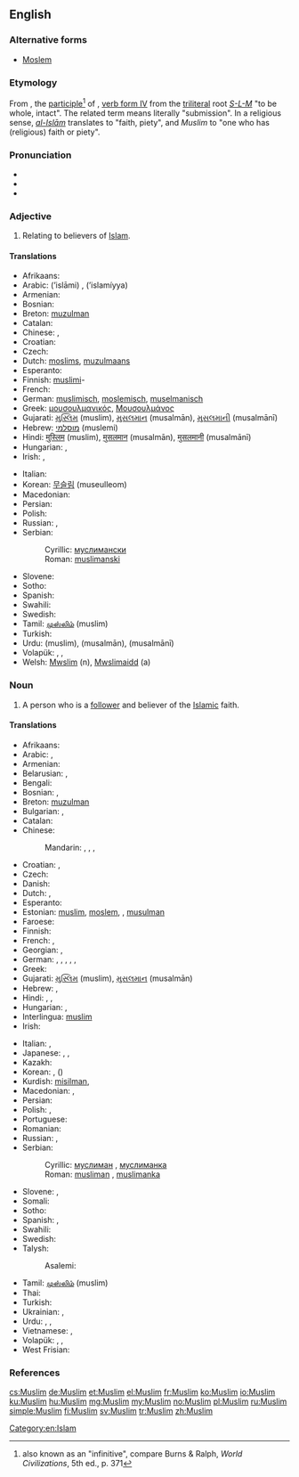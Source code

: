 {{also|muslim}}
==English==
{{wikipedia}}

===Alternative forms===
* [[Moslem]]

===Etymology===
From {{etyl|ar}} {{term|مسلم|مُسْلِمٌ|one who submits|tr=múslimun|sc=Arab}}, the [[w:Arabic grammar#Participle|participle]]<ref>also known as an "infinitive", compare Burns & Ralph, ''World Civilizations'', 5th ed., p. 371</ref> of {{term|أسلم|أسْلَمَ|he submitted|tr=ʼáslama|sc=Arab}}, [[Appendix:Arabic verb forms#Form IV|verb form IV]] from the [[triliteral]] root ''[[w:S-L-M|S-L-M]]'' "to be whole, intact". The related term {{term|إسلام|إسْلامٌ|sc=Arab|tr=’islāmun}} means literally "submission". In a religious sense, ''[[w:Islam|al-Islām]]'' translates to "faith, piety", and ''Muslim'' to "one who has (religious) faith or piety".

===Pronunciation===
* {{IPA|/ˈmʌsləm/|/ˈmʌzləm/|/ˈmʊslɪm/|/ˈmʊzlɪm/|lang=en}}
* {{audio|en-uk-Muslim.ogg|Audio (UK)}}
* {{rhymes|ʌsləm|ʌzləm|ʊslɪm|ʊzlɪm}}

===Adjective===
{{en-adj|-}}

# Relating to believers of [[Islam]].

====Translations====
{{trans-top|Relating to believers of Islam}}
* Afrikaans: {{t-|af|moslem|xs=Afrikaans}}
* Arabic: {{Arab|[[إسلامي]]}} (’islāmi) {{m}}, {{Arab|[[إسلامية]]}} (’islamíyya) {{f}}
* Armenian: {{t-|hy|մահմեդական|tr=mahmedakan}}
* Bosnian: {{t-|bs|muslimanski|m}}
* Breton: [[muzulman]]
* Catalan: {{t|ca|musulmà}}
* Chinese: {{t|cmn|穆斯林|tr=Mùsīlín|sc=Hans}},  {{t|cmn|清真|tr=Qīngzhēn|sc=Hans}}
* Croatian: {{t-|hr|muslimanski|m}}
* Czech: {{t|cs|muslimský}}
* Dutch: [[moslims]], [[muzulmaans]]
* Esperanto: {{t|eo|muslima}}
* Finnish: [[muslimi]]-
* French: {{t+|fr|musulman|m}}
* German: [[muslimisch]], [[moslemisch]], [[muselmanisch]]
* Greek: [[μουσουλμανικός]], [[Μουσουλμάνος]]
* Gujarati: [[મુસ્લિમ]] (muslim), [[મુસલમાન]] (musalmān), [[મુસલમાની]] (musalmānī)
* Hebrew: [[מוסלמי]] (muslemi)
* Hindi: [[मुस्लिम]] (muslim), [[मुसलमान]] (musalmān), [[मुसलमानी]] (musalmānī)
* Hungarian: {{t+|hu|muszlim}}, {{t+|hu|muzulmán}}
* Irish: {{t|ga|Moslamach|m}}, {{t|ga|Mahamadach|m}}
{{trans-mid}}
* Italian: {{t+|it|musulmano}}
* Korean: [[무슬림]] (museulleom)
* Macedonian: {{t-|mk|муслимански|m|tr=muslimánski}}
* Persian: {{t|fa|مسلمانی |tr=mosalmâni|xs=Persian}}
* Polish: {{t+|pl|muzułmański|m}}
* Russian: {{t|ru|мусульманский|m|tr=musul’mánskij}},  {{t+|ru|исламский|tr=islámskij}}
* Serbian:
*: Cyrillic: [[муслимански#Serbian|муслимански]] {{m}}
*: Roman: [[muslimanski#Serbian|muslimanski]] {{m}}
* Slovene: {{t+|sl|muslimanski|m}}
* Sotho: {{t|st|leselamose|xs=Sotho}}
* Spanish: {{t+|es|musulmán|m}}
* Swahili: {{t|sw|mwiislamu|xs=Swahili}}
* Swedish: {{t+|sv|muslimsk}}
* Tamil: [[முஸ்லிம்]] (muslim)
* Turkish: {{t+|tr|Müslüman}}
* Urdu: {{ur-Arab|[[مسلم]]}} (muslim), {{ur-Arab|[[مسلمان]]}} (musalmān), {{ur-Arab|[[مسلمانی]]}} (musalmānī)
* Volapük: {{qualifier|male or female}} {{t|vo|slamanik}}, {{qualifier|male}} {{t|vo|hislamanik}}, {{qualifier|female}} {{t|vo|jislamanik}}
* Welsh: [[Mwslim]] (n), [[Mwslimaidd]] (a)
{{trans-bottom}}

===Noun===
{{en-noun}}

# A person who is a [[follower]] and believer of the [[Islamic]] faith.

====Translations====
{{trans-top|believer}}
* Afrikaans: {{t-|af|moslem|xs=Afrikaans}}
* Arabic: {{t+|ar|مسلم|m|tr=múslim}}, {{t-|ar|مسلمة|f|tr=muslíma}}
* Armenian: {{t-|am|մուսուլմանական|am=Armenian}}
* Belarusian: {{t|be|мусульманін|m|tr=musul'mánin|xs=Belarusian}},  {{t|be|мусульманка|f|tr=musul'mánka|xs=Belarusian}}
* Bengali: {{t-|bn|মুসলিম|tr=muslim|sc=Beng|xs=Bengali}}
* Bosnian: {{t-|bs|musliman|m}}, {{t-|bs|muslimanka|f}}
* Breton: [[muzulman]] {{m}}
* Bulgarian: {{t|bg|мюсюлманин|m|tr=mjusjulmánin}},  {{t|bg|мюсюлманка|f|tr=mjusjulmánka}}
* Catalan: {{t|ca|musulmà}}
* Chinese:
*: Mandarin: {{t|cmn|穆斯林|tr=Mùsīlín|sc=Hans}},  {{t|cmn|清真|tr=Qīngzhēn|sc=Hans}}, {{t|zh|伊斯蘭教徒|sc=Hani}}, {{t|zh|伊斯兰教徒|tr=Yīsīlán jiàotú|sc=Hani}}
* Croatian: {{t-|hr|musliman|m}}, {{t-|hr|muslimanka|f}}
* Czech: {{t+|cs|muslim|m}}
* Danish: {{t+|da|muslim|m|f}}
* Dutch: {{t+|nl|moslim|m}}, {{t|nl|moslima|f}}
* Esperanto: {{t|eo|islamano}}
* Estonian: [[muslim]], [[moslem]], , [[musulman]]
* Faroese: {{t-|fo|muslimur|m|xs=Faroese}}
* Finnish: {{t+|fi|muslimi}}
* French: {{t+|fr|musulman|m}}, {{t+|fr|musulmane|f}}
* Georgian: {{t-|ka|მუსულმანი|tr=musulmani|sc=Geor|xs=Georgian}}, {{t-|ka|მუსლიმი|tr=muslimi|sc=Geor|xs=Georgian}}
* German: {{t+|de|Muslim|m}},  {{t+|de|Moslem|m}},  {{t+|de|Muslimin|f}},  {{t+|de|Muslima|f}},  {{qualifier|dated:}} {{t|de|Muselmane|m}},  {{t|de|Muselmanin|f}}
* Greek: {{t|el|Μουσουλμάνος|m|tr=Mousoulmános}}
* Gujarati: [[મુસ્લિમ]] (muslim), [[મુસલમાન]] (musalmān)
* Hebrew: {{t-|he|מוסלמי|m|tr=músl'mi}}, {{t|he|מוסלמית|f|tr=musl'mít}}
* Hindi: {{t|hi|मुस्लिम|tr=muslim|xs=Hindi}},  {{t|hi|मुसलमान|m|tr=musalmān|xs=Hindi}},  {{t|hi|मुसलमानी|f|tr=musalmānī|xs=Hindi}}
* Hungarian: {{t+|hu|muszlim}},  {{t+|hu|muzulmán}}
* Interlingua: [[muslim]]
* Irish: {{t|ga|Moslamach|m}}
{{trans-mid}}
* Italian: {{t+|it|musulmano|m}}, {{t+|it|musulmana|f}}
* Japanese: {{t|ja|ムスリム|tr=Musurimu}},  {{t|ja|イスラム教徒|tr=イスラムきょうと, Isuramu-kyōto}}, {{t|ja|回教徒|tr=かいきょうと, Kaikyōto|sc=Jpan}}
* Kazakh: {{t-|kk|мұсылман|tr=musılman|sc=Cyrl|xs=Kazakh}}
* Korean: {{t|ko|이슬람교도|tr=Iseullam-gyodo|sc=Hang}}, {{t|ko|회교도|tr=Hwi-gyodo|sc=Kore}} ({{t|ko|回教徒|sc=Kore}})
* Kurdish: [[misilman]], {{ku-Arab|[[موسلمان]]}}
* Macedonian: {{t|mk|Муслиман|m}},  {{t|mk|Муслиманка|f|tr=Muslimánka}}
* Persian: {{t-|fa|مسلمان|tr=mosalmān|xs=Persian}}
* Polish: {{t+|pl|muzułmanin|m}}, {{t+|pl|muzułmanka|f}}
* Portuguese: {{t+|pt|muçulmano|m}}
* Romanian: {{t+|ro|musulman|m}}
* Russian: {{t+|ru|мусульманин|m|tr=musul’mánin}}, {{t|ru|мусульманка|f|tr=musul’mánka}}
* Serbian:
*: Cyrillic: [[муслиман#Serbian|муслиман]] {{m}}, [[муслиманка#Serbian|муслиманка]] {{f}}
*: Roman: [[musliman#Serbian|musliman]] {{m}}, [[muslimanka#Serbian|muslimanka]] {{f}}
* Slovene: {{t+|sl|musliman|m}}, {{t-|sl|muslimanka|f}}
* Somali: {{t-|so|muslim|m|xs=Somali}}
* Sotho: {{t|st|moselamose|xs=Sotho}}
* Spanish: {{t+|es|musulmán|m}}, {{t-|es|musulmana|f}}
* Swahili: {{t|sw|mwiislamu|xs=Swahili}}
* Swedish: {{t+|sv|muslim}}
* Talysh:
*: Asalemi: {{tø|tly|مسلمون|tr=məsəlmun|sc=fa-Arab}}
* Tamil: [[முஸ்லிம்]] (muslim)
* Thai: {{t|th|มุสลิม|tr=mus-lim}}
* Turkish: {{t+|tr|Müslüman}}
* Ukrainian: {{t-|uk|мусульманин|m|tr=musul'mányn|xs=Ukrainian}},  {{t|uk|мусульманка|f|tr=musul'mánka|xs=Ukrainian}}
* Urdu: {{t-|ur|مسلم|m|tr=muslim|xs=Urdu}},  {{t-|ur|مسلمان|m|tr=musalmān|xs=Urdu}},  {{t|ur|مسلمانی|f|tr=musalmānī|xs=Urdu}}
* Vietnamese: {{t|vi|người Hồi|xs=Vietnamese}}, {{t|vi|người Hồi giáo|xs=Vietnamese}}
* Volapük: {{qualifier|male or female}} {{t|vo|slaman}}, {{qualifier|male}} {{t|vo|hislaman}}, {{qualifier|female}} {{t|vo|jislaman}}
* West Frisian: {{t|fy|Moslim}}
{{trans-bottom}}

===References===
<references/>

[[Category:en:Islam]]

[[cs:Muslim]]
[[de:Muslim]]
[[et:Muslim]]
[[el:Muslim]]
[[fr:Muslim]]
[[ko:Muslim]]
[[io:Muslim]]
[[ku:Muslim]]
[[hu:Muslim]]
[[mg:Muslim]]
[[my:Muslim]]
[[no:Muslim]]
[[pl:Muslim]]
[[ru:Muslim]]
[[simple:Muslim]]
[[fi:Muslim]]
[[sv:Muslim]]
[[tr:Muslim]]
[[zh:Muslim]]